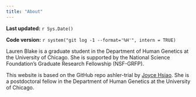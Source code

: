 ```yaml
---
title: "About"
---
```


**Last updated:** `r Sys.Date()`

**Code version:** `r system("git log -1 --format='%H'", intern = TRUE)`

Lauren Blake is a graduate student in the Department of Human Genetics at the University of Chicago. She is supported by the National Science Foundation's Graduate Research Fellowship (NSF-GRFP). 

This website is based on the GitHub repo ashler-trial by [Joyce Hsiao][github-io]. She is a postdoctoral fellow in the Department of Human Genetics at the University of Chicago.

[github-io]: http://jhsiao999.github.io/
